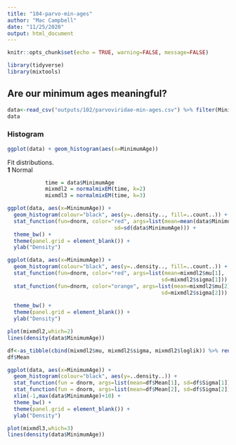 ```yaml
---
title: "104-parvo-min-ages"
author: "Mac Campbell"
date: "11/25/2020"
output: html_document
---
```


```r
knitr::opts_chunk$set(echo = TRUE, warning=FALSE, message=FALSE)
```

```r
library(tidyverse)
library(mixtools)
```

## Are our minimum ages meaningful?

```r
data<-read_csv("outputs/102/parvoviridae-min-ages.csv") %>% filter(MinimumAge > 0)
data
```

### Histogram
```r
ggplot(data) + geom_histogram(aes(x=MinimumAge))

```

Fit distributions.     
__1__ Normal     
```r
            time = data$MinimumAge
            mixmdl2 = normalmixEM(time, k=2)
            mixmdl3 = normalmixEM(time, k=3)
```

```r

ggplot(data, aes(x=MinimumAge)) +
  geom_histogram(colour="black", aes(y=..density.., fill=..count..)) +
  stat_function(fun=dnorm, color="red", args=list(mean=mean(data$MinimumAge), 
                                  sd=sd(data$MinimumAge))) +
  theme_bw() +
  theme(panel.grid = element_blank()) +
  ylab("Density")

```


```r

ggplot(data, aes(x=MinimumAge)) +
  geom_histogram(colour="black", aes(y=..density.., fill=..count..)) +
  stat_function(fun=dnorm, color="red", args=list(mean=mixmdl2$mu[1], 
                                                 sd=mixmdl2$sigma[1])) +
  stat_function(fun=dnorm, color="orange", args=list(mean=mixmdl2$mu[2], 
                                                 sd=mixmdl2$sigma[2])) +
 
  theme_bw() +
  theme(panel.grid = element_blank()) +
  ylab("Density")

plot(mixmdl2,which=2)
lines(density(data$MinimumAge))

```

```r
df<-as_tibble(cbind(mixmdl2$mu, mixmdl2$sigma, mixmdl2$loglik)) %>% rename(Mean=V1, Sigma=V2, LogLik=V3)
df$Mean
```

```r
ggplot(data, aes(x=MinimumAge)) + 
  geom_histogram(colour="black", aes(y=..density..)) +
  stat_function(fun = dnorm, args=list(mean=df$Mean[1], sd=df$Sigma[1]), aes(fill=df$Mean[1])) +
  stat_function(fun = dnorm, args=list(mean=df$Mean[2], sd=df$Sigma[2]), aes(fill=df$Mean[2])) +
  xlim(-1,max(data$MinimumAge)+10) +
  theme_bw() +
  theme(panel.grid = element_blank()) +
  ylab("Density")

```

```r
plot(mixmdl3,which=3)
lines(density(data$MinimumAge))
```